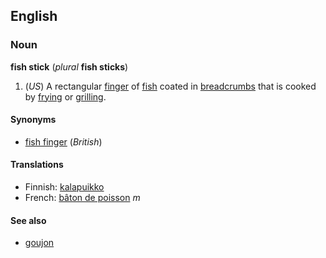 <!--

If you edit this page, please make corresponding edits to "fish finger".

-->

==English==
===Noun===
'''fish stick''' (''plural'' '''fish sticks''')
#(''US'') A rectangular [[finger]] of [[fish]] coated in [[breadcrumb]]s that is cooked by [[fry]]ing or [[grill]]ing.

====Synonyms====
*[[fish finger]] (''British'')

====Translations====
*Finnish: [[kalapuikko]]
*French: [[bâton de poisson]] ''m''

====See also====
*[[goujon]]